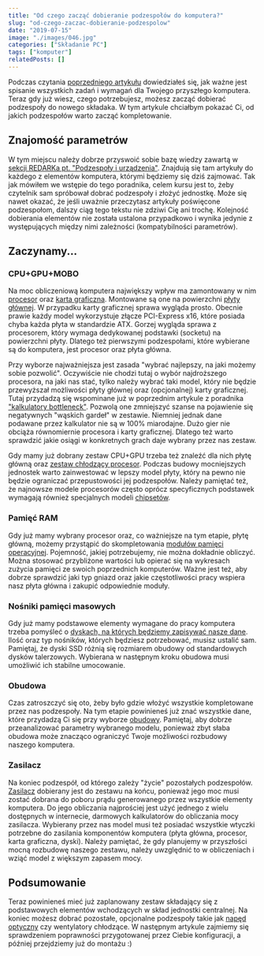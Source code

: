 ```yaml
---
title: "Od czego zacząć dobieranie podzespołów do komputera?"
slug: "od-czego-zaczac-dobieranie-podzespolow"
date: "2019-07-15"
image: "./images/046.jpg"
categories: ["Składanie PC"]
tags: ["komputer"]
relatedPosts: []
---
```


Podczas czytania [poprzedniego artykułu](/okreslanie-potrzeb-i-wymagan/) dowiedziałeś się, jak ważne jest spisanie wszystkich zadań i wymagań dla Twojego przyszłego komputera. Teraz gdy już wiesz, czego potrzebujesz, możesz zacząć dobierać podzespoły do nowego składaka. W tym artykule chciałbym pokazać Ci, od jakich podzespołów warto zacząć kompletowanie.

## Znajomość parametrów

W tym miejscu należy dobrze przyswoić sobie bazę wiedzy zawartą w [sekcji REDARKa pt. "Podzespoły i urządzenia"](/podzespoly-i-urzadzenia/). Znajdują się tam artykuły do każdego z elementów komputera, którymi będziemy się dziś zajmować. Tak jak mówiłem we wstępie do tego poradnika, celem kursu jest to, żeby czytelnik sam spróbował dobrać podzespoły i złożyć jednostkę. Może się nawet okazać, że jeśli uważnie przeczytasz artykuły poświęcone podzespołom, dalszy ciąg tego tekstu nie zdziwi Cię ani trochę. Kolejność dobierania elementów nie została ustalona przypadkowo i wynika jedynie z występujących między nimi zależności (kompatybilności parametrów).

## Zaczynamy...

### CPU+GPU+MOBO

Na moc obliczeniową komputera największy wpływ ma zamontowany w nim [procesor](/procesory/) oraz [karta graficzna](/karty-graficzne/). Montowane są one na powierzchni [płyty głównej](/plyty-glowne-czesc-1/). W przypadku karty graficznej sprawa wygląda prosto. Obecnie prawie każdy model wykorzystuje złącze PCI-Express x16, które posiada chyba każda płyta w standardzie ATX. Gorzej wygląda sprawa z procesorem, który wymaga dedykowanej podstawki (socketu) na powierzchni płyty. Dlatego też pierwszymi podzespołami, które wybierane są do komputera, jest procesor oraz płyta główna.

Przy wyborze najważniejsza jest zasada "wybrać najlepszy, na jaki możemy sobie pozwolić". Oczywiście nie chodzi tutaj o wybór najdroższego procesora, na jaki nas stać, tylko należy wybrać taki model, który nie będzie przewyższał możliwości płyty głównej oraz (opcjonalnej) karty graficznej. Tutaj przydadzą się wspominane już w poprzednim artykule z poradnika ["kalkulatory bottleneck"](https://pc-builds.com/calculator/). Pozwolą one zmniejszyć szanse na pojawienie się negatywnych "wąskich gardeł" w zestawie. Niemniej jednak dane podawane przez kalkulator nie są w 100% miarodajne. Dużo gier nie obciąża równomiernie procesora i karty graficznej. Dlatego też warto sprawdzić jakie osiągi w konkretnych grach daje wybrany przez nas zestaw.

Gdy mamy już dobrany zestaw CPU+GPU trzeba też znaleźć dla nich płytę główną oraz [zestaw chłodzący procesor](/chlodzenie-komputera/). Podczas budowy mocniejszych jednostek warto zainwestować w lepszy model płyty, który na pewno nie będzie ograniczać przepustowości jej podzespołów. Należy pamiętać też, że najnowsze modele procesorów często oprócz specyficznych podstawek wymagają również specjalnych modeli [chipsetów](/plyty-glowne-czesc-1/).

### Pamięć RAM

Gdy już mamy wybrany procesor oraz, co ważniejsze na tym etapie, płytę główną, możemy przystąpić do skompletowania [modułów pamięci operacyjnej](/pamieci-ram/). Pojemność, jakiej potrzebujemy, nie można dokładnie obliczyć. Można stosować przybliżone wartości lub opierać się na wykresach zużycia pamięci ze swoich poprzednich komputerów. Ważne jest też, aby dobrze sprawdzić jaki typ gniazd oraz jakie częstotliwości pracy wspiera nasz płyta główna i zakupić odpowiednie moduły.

### Nośniki pamięci masowych

Gdy już mamy podstawowe elementy wymagane do pracy komputera trzeba pomyśleć o [dyskach, na których będziemy zapisywać nasze dane](/nosniki-pamieci-dyski-hdd-ssd/). Ilość oraz typ nośników, których będziesz potrzebować, musisz ustalić sam. Pamiętaj, że dyski SSD różnią się rozmiarem obudowy od standardowych dysków talerzowych. Wybierana w następnym kroku obudowa musi umożliwić ich stabilne umocowanie.

### Obudowa

Czas zatroszczyć się oto, żeby było gdzie włożyć wszystkie kompletowane przez nas podzespoły. Na tym etapie powinieneś już znać wszystkie dane, które przydadzą Ci się przy wyborze [obudowy](/obudowy-czesc-1/). Pamiętaj, aby dobrze przeanalizować parametry wybranego modelu, ponieważ zbyt słaba obudowa może znacząco ograniczyć Twoje możliwości rozbudowy naszego komputera.

### Zasilacz

Na koniec podzespół, od którego zależy "życie" pozostałych podzespołów. [Zasilacz](/zasilacze/) dobierany jest do zestawu na końcu, ponieważ jego moc musi zostać dobrana do poboru prądu generowanego przez wszystkie elementy komputera. Do jego obliczania najprościej jest użyć jednego z wielu dostępnych w internecie, darmowych kalkulatorów do obliczania mocy zasilacza. Wybierany przez nas model musi też posiadać wszystkie wtyczki potrzebne do zasilania komponentów komputera (płyta główna, procesor, karta graficzna, dyski). Należy pamiętać, że gdy planujemy w przyszłości mocną rozbudowę naszego zestawu, należy uwzględnić to w obliczeniach i wziąć model z większym zapasem mocy.

## Podsumowanie

Teraz powinieneś mieć już zaplanowany zestaw składający się z podstawowych elementów wchodzących w skład jednostki centralnej. Na koniec możesz dobrać pozostałe, opcjonalne podzespoły takie jak [napęd optyczny](/napedy-optyczne/) czy wentylatory chłodzące. W następnym artykule zajmiemy się sprawdzeniem poprawności przygotowanej przez Ciebie konfiguracji, a później przejdziemy już do montażu :)

<AssemblingPcFooter nextPost='/jak-sprawdzic-kompatybilnosc-podzespolow-komputera/'/>
